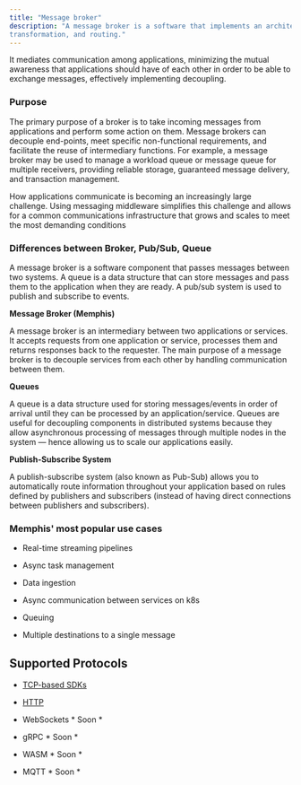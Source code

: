 ```yaml
---
title: "Message broker"
description: "A message broker is a software that implements an architectural pattern for message transportation,
transformation, and routing."
---
```


It mediates communication among applications, minimizing the mutual awareness
that applications should have of each other in order to be able to exchange
messages, effectively implementing decoupling.

### Purpose

The primary purpose of a broker is to take incoming messages from applications
and perform some action on them. Message brokers can decouple end-points, meet
specific non-functional requirements, and facilitate the reuse of intermediary
functions. For example, a message broker may be used to manage a workload queue
or message queue for multiple receivers, providing reliable storage, guaranteed
message delivery, and transaction management.

How applications communicate is becoming an increasingly large challenge. Using
messaging middleware simplifies this challenge and allows for a common
communications infrastructure that grows and scales to meet the most demanding
conditions

### Differences between Broker, Pub/Sub, Queue

A message broker is a software component that passes messages between two
systems. A queue is a data structure that can store messages and pass them to
the application when they are ready. A pub/sub system is used to publish and
subscribe to events.

**Message Broker (Memphis)**

A message broker is an intermediary between two applications or services. It
accepts requests from one application or service, processes them and returns
responses back to the requester. The main purpose of a message broker is to
decouple services from each other by handling communication between them.

**Queues**

A queue is a data structure used for storing messages/events in order of arrival
until they can be processed by an application/service. Queues are useful for
decoupling components in distributed systems because they allow asynchronous
processing of messages through multiple nodes in the system — hence allowing us
to scale our applications easily.

**Publish-Subscribe System**

A publish-subscribe system (also known as Pub-Sub) allows you to automatically
route information throughout your application based on rules defined by
publishers and subscribers (instead of having direct connections between
publishers and subscribers).

### Memphis' most popular use cases

- Real-time streaming pipelines

- Async task management

- Data ingestion

- Async communication between services on k8s

- Queuing

- Multiple destinations to a single message

## Supported Protocols

- [TCP-based SDKs](/memphis/sdks-and-protocols)

- [HTTP](https://github.com/memphisdev/memphis-http-proxy)

- WebSockets \* Soon \*

- gRPC \* Soon \*

- WASM \* Soon \*

- MQTT \* Soon \*

